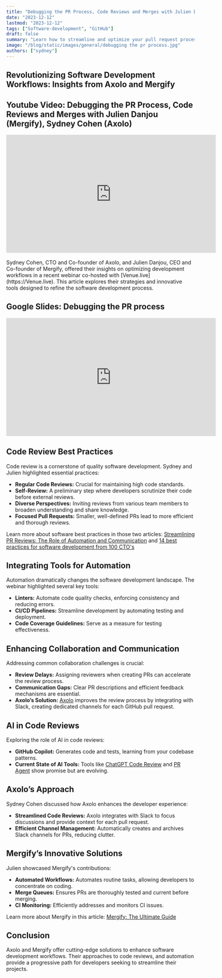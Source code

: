 ```yaml
---
title: "Debugging the PR Process, Code Reviews and Merges with Julien Danjou (Mergify), Sydney Cohen (Axolo)"
date: "2023-12-12"
lastmod: "2023-12-12"
tags: ["Software-development", "GitHub"]
draft: false
summary: "Learn how to streamline and optimize your pull request process, code reviews, and merges with Julien Danjou from Mergify and Sydney Cohen from Axolo. Discover expert insights and best practices to improve efficiency and collaboration in your development team"
image: "/blog/static/images/general/debugging the pr process.jpg"
authors: ["sydney"]
---
```


## Revolutionizing Software Development Workflows: Insights from Axolo and Mergify

<TOCInline toc={props.toc} toHeading={3} asDisclosure />

## Youtube Video: Debugging the PR Process, Code Reviews and Merges with Julien Danjou (Mergify), Sydney Cohen (Axolo)

<div style={{ display: "flex", justifyContent: "center" }}>
  <iframe
    width="560"
    height="315"
    src="https://www.youtube.com/embed/AYlloeJIGcE?si=Rx6Zjl65wN9S1j4X"
    title="YouTube video player"
    frameBorder="0"
    allow="accelerometer; autoplay; clipboard-write; encrypted-media; gyroscope; picture-in-picture"
    allowFullScreen
  ></iframe>
</div>
<br />
<SubImageText classNameDiv="" classNameText="lg:w-80 ">
  Sydney Cohen, CTO and Co-founder of Axolo, and Julien Danjou, CEO and Co-founder of Mergify,
  offered their insights on optimizing development workflows in a recent webinar co-hosted with
  [Venue.live](https://Venue.live). This article explores their strategies and innovative tools
  designed to refine the software development process.
</SubImageText>
<br />

## Google Slides: Debugging the PR process

<div style={{ display: "flex", justifyContent: "center" }}>
  <iframe
    src="https://docs.google.com/presentation/d/e/2PACX-1vQlQ5wf1cqxcnMi5MxKeJupGr29VN0wJdRrN6bCy-S1uW1CVdBeYsTiV1BMoGmQDq4KXrfIb5wkpY-h/embed?start=false&loop=false&delayms=3000"
    frameborder="0"
    width="560"
    height="315"
    allowfullscreen="true"
    mozallowfullscreen="true"
    webkitallowfullscreen="true"
  ></iframe>
</div>

## Code Review Best Practices

Code review is a cornerstone of quality software development. Sydney and Julien highlighted essential practices:

- **Regular Code Reviews:** Crucial for maintaining high code standards.
- **Self-Review:** A preliminary step where developers scrutinize their code before external reviews.
- **Diverse Perspectives:** Inviting reviews from various team members to broaden understanding and share knowledge.
- **Focused Pull Requests:** Smaller, well-defined PRs lead to more efficient and thorough reviews.

Learn more about software best practices in those two articles: [Streamlining PR Reviews: The Role of Automation and Communication](https://blog.mergify.com/streamlining-pr-reviews-the-role-of-automation-and-communication/) and [14 best practices for software development from 100 CTO's](https://axolo.co/blog/p/14-best-practices-for-software-development)

## Integrating Tools for Automation

Automation dramatically changes the software development landscape. The webinar highlighted several key tools:

- **Linters:** Automate code quality checks, enforcing consistency and reducing errors.
- **CI/CD Pipelines:** Streamline development by automating testing and deployment.
- **Code Coverage Guidelines:** Serve as a measure for testing effectiveness.

## Enhancing Collaboration and Communication

Addressing common collaboration challenges is crucial:

- **Review Delays:** Assigning reviewers when creating PRs can accelerate the review process.
- **Communication Gaps:** Clear PR descriptions and efficient feedback mechanisms are essential.
- **Axolo’s Solution:** [Axolo](https://axolo.co) improves the review process by integrating with Slack, creating dedicated channels for each GitHub pull request.

<CTABanner type="try" />

## AI in Code Reviews

Exploring the role of AI in code reviews:

- **GitHub Copilot:** Generates code and tests, learning from your codebase patterns.
- **Current State of AI Tools:** Tools like [ChatGPT Code Review](https://github.com/domvwt/chatgpt-code-review) and [PR Agent](https://github.com/Codium-ai/pr-agent) show promise but are evolving.

## Axolo’s Approach

Sydney Cohen discussed how Axolo enhances the developer experience:

- **Streamlined Code Reviews:** Axolo integrates with Slack to focus discussions and provide context for each pull request.
- **Efficient Channel Management:** Automatically creates and archives Slack channels for PRs, reducing clutter.

## Mergify’s Innovative Solutions

Julien showcased Mergify's contributions:

- **Automated Workflows:** Automates routine tasks, allowing developers to concentrate on coding.
- **Merge Queues:** Ensures PRs are thoroughly tested and current before merging.
- **CI Monitoring:** Efficiently addresses and monitors CI issues.

Learn more about Mergify in this article: [Mergify: The Ultimate Guide](https://docs.mergify.com/)

## Conclusion

Axolo and Mergify offer cutting-edge solutions to enhance software development workflows. Their approaches to code reviews, and automation provide a progressive path for developers seeking to streamline their projects.
